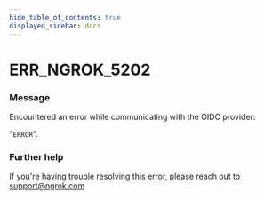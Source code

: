 ```yaml
---
hide_table_of_contents: true
displayed_sidebar: docs
---
```



# ERR_NGROK_5202

### Message

Encountered an error while communicating with the OIDC provider:

"`ERROR`".

### Further help

If you're having trouble resolving this error, please reach out to [support@ngrok.com](mailto:support@ngrok.com?subject=Help%20with%20ERR_NGROK_5202)

<ErrorDetails error="err_ngrok_5202" />
